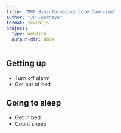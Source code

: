 ```yaml
---
title: "MRP Bioinformatics Core Overview"
author: "JP Courneya"
format: revealjs
project:
  type: website
  output-dir: docs
---
```


## Getting up

- Turn off alarm
- Get out of bed

## Going to sleep

- Get in bed
- Count sheep